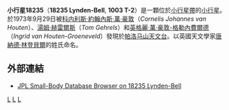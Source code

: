 {{Infobox planet 
| minorplanet = yes 
| width = 25em 
| bgcolour = #FFFFC0 
| apsis = 
| name = Lynden-Bell
| symbol = 
| image = 
| caption = 
| discovery = yes 
| discovery_ref = 
| discoverer = [[科内利斯·約翰內斯·萬·豪敦|科内利斯·約翰內斯·萬·豪敦]]、[[湯姆·赫雷爾斯|湯姆·赫雷爾斯]]和[[英格麗·萬·豪敦-格勒內費爾德|英格麗·萬·豪敦-格勒內費爾德]]
| discovery_site = [[帕洛马山天文台|帕洛马山天文台]]
| discovered = 1973年9月29日 
| designations = yes
| mp_name = 18235
| alt_names = 1003 T-2
| named_after = [[唐納德·林登貝爾|唐納德·林登貝爾]]
| mp_category = 
| orbit_ref = 
| epoch = 2008年5月14日
| aphelion = 3.5804606
| perihelion = 2.5942346
| semimajor = 
| eccentricity = 0.1597206
| period = 1981.4207679
| avg_speed = 
| inclination = 0.70968
| asc_node = 218.25385
| mean_anomaly = 33.07155
| arg_peri = 262.43158
| satellites = 
| physical_characteristics = yes 
| dimensions = 
| mass = 
| density = 
| surface_grav = 
| escape_velocity = 
| sidereal_day = 
| axial_tilt = 
| pole_ecliptic_lat = 
| pole_ecliptic_lon = 
| albedo = 
| temperatures= 
| temp_name1 = 
| mean_temp_1 = 
| max_temp_1 = 
| temp_name2 = 
| max_temp_2 = 
| spectral_type = 
| abs_magnitude = 13.9
}}
'''小行星18235'''（'''18235 Lynden-Bell''', '''1003 T-2'''）是一顆位於[[小行星帶|小行星帶]]的[[小行星|小行星]]。 於1973年9月29日被[[科内利斯·約翰內斯·萬·豪敦|科内利斯·約翰內斯·萬·豪敦]]（''Cornelis Johannes van Houten''）、[[湯姆·赫雷爾斯|湯姆·赫雷爾斯]]（''Tom Gehrels''）和[[英格麗·萬·豪敦-格勒內費爾德|英格麗·萬·豪敦-格勒內費爾德]]（''Ingrid van Houten-Groeneveld''）發現於[[帕洛马山天文台|帕洛马山天文台]]。以英國天文學家[[唐納德·林登貝爾|唐納德·林登貝爾]]的姓氏命名。

==外部連結==
*[http://ssd.jpl.nasa.gov/sbdb.cgi?sstr=18235+Lynden-Bell JPL Small-Body Database Browser on 18235 Lynden-Bell] {{Wayback|url=http://ssd.jpl.nasa.gov/sbdb.cgi?sstr=18235+Lynden-Bell |date=20191130074410 }}

{{Minor Planet Number|[[小行星18234|18234 4262 T-1]]|[[小行星18236|18236 Bernardburke]]}}
[[Category:小行星帶天體|L]]
[[Category:以人名命名的小行星|L]]
[[Category:1973年发现的小行星|L]]

{{小天體}}
{{Beltasteroid-stub}}
